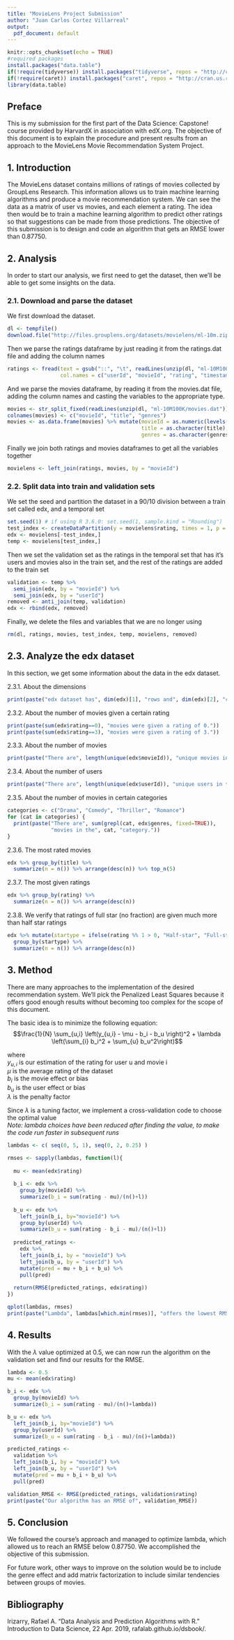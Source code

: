 ```yaml
---
title: "MovieLens Project Submission"
author: "Juan Carlos Cortez Villarreal"
output:
  pdf_document: default
---
```


```r
knitr::opts_chunk$set(echo = TRUE)
#required packages
install.packages("data.table")
if(!require(tidyverse)) install.packages("tidyverse", repos = "http://cran.us.r-project.org", dependencies=TRUE)
if(!require(caret)) install.packages("caret", repos = "http://cran.us.r-project.org", dependencies=TRUE)
library(data.table)
```
## Preface

This is my submission for the first part of the Data Science: Capstone! course provided by HarvardX in association with edX.org. The objective of this document is to explain the procedure and present results from an approach to the MovieLens Movie Recommendation System Project.

## 1. Introduction

The MovieLens dataset contains millions of ratings of movies collected by GroupLens Research. This information allows us to train machine learning algorithms and produce a movie recommendation system. We can see the data as a matrix of user vs movies, and each element a rating. The idea then would be to train a machine learning algorithm to predict other ratings so that suggestions can be made from those predictions. The objective of this submission is to design and code an algorithm that gets an RMSE lower than 0.87750.

## 2. Analysis

In order to start our analysis, we first need to get the dataset, then we'll be able to get some insights on the data.

### 2.1. Download and parse the dataset
We first download the dataset.
```r
dl <- tempfile()
download.file("http://files.grouplens.org/datasets/movielens/ml-10m.zip", dl)
```

Then we parse the ratings dataframe by just reading it from the ratings.dat file and adding the column names
```r
ratings <- fread(text = gsub("::", "\t", readLines(unzip(dl, "ml-10M100K/ratings.dat"))),
                 col.names = c("userId", "movieId", "rating", "timestamp"))
```

And we parse the movies dataframe, by reading it from the movies.dat file, adding the column names and casting the variables to the appropriate type.
```r
movies <- str_split_fixed(readLines(unzip(dl, "ml-10M100K/movies.dat")), "\\::", 3)
colnames(movies) <- c("movieId", "title", "genres")
movies <- as.data.frame(movies) %>% mutate(movieId = as.numeric(levels(movieId))[movieId],
                                           title = as.character(title),
                                           genres = as.character(genres))
```

Finally we join both ratings and movies dataframes to get all the variables together
```r
movielens <- left_join(ratings, movies, by = "movieId")
```

### 2.2. Split data into train and validation sets

We set the seed and partition the dataset in a 90/10 division between a train set called edx, and a temporal set
```r
set.seed(1) # if using R 3.6.0: set.seed(1, sample.kind = "Rounding")
test_index <- createDataPartition(y = movielens$rating, times = 1, p = 0.1, list = FALSE)
edx <- movielens[-test_index,]
temp <- movielens[test_index,]
```

Then we set the validation set as the ratings in the temporal set that has it's users and movies also in the train set, and the rest of the ratings are added to the train set
```r
validation <- temp %>% 
  semi_join(edx, by = "movieId") %>%
  semi_join(edx, by = "userId")
removed <- anti_join(temp, validation)
edx <- rbind(edx, removed)
```

Finally, we delete the files and variables that we are no longer using
```r
rm(dl, ratings, movies, test_index, temp, movielens, removed)
```

## 2.3. Analyze the edx dataset

In this section, we get some information about the data in the edx dataset.

2.3.1. About the dimensions
```r
print(paste("edx dataset has", dim(edx)[1], "rows and", dim(edx)[2], "columns."))
```

2.3.2. About the number of movies given a certain rating
```r
print(paste(sum(edx$rating==0), "movies were given a rating of 0."))
print(paste(sum(edx$rating==3), "movies were given a rating of 3."))
```

2.3.3. About the number of movies
```r
print(paste("There are", length(unique(edx$movieId)), "unique movies in the edx dataset"))
```

2.3.4. About the number of users
```r
print(paste("There are", length(unique(edx$userId)), "unique users in the edx dataset"))
```

2.3.5. About the number of movies in certain categories
```r
categories <- c("Drama", "Comedy", "Thriller", "Romance")
for (cat in categories) {
  print(paste("There are", sum(grepl(cat, edx$genres, fixed=TRUE)), 
              "movies in the", cat, "category."))
}
```

2.3.6. The most rated movies
```r
edx %>% group_by(title) %>%
  summarize(n = n()) %>% arrange(desc(n)) %>% top_n(5)
```

2.3.7. The most given ratings
```r
edx %>% group_by(rating) %>%
  summarize(n = n()) %>% arrange(desc(n))
```

2.3.8. We verify that ratings of full star (no fraction) are given much more than half star ratings
```r
edx %>% mutate(startype = ifelse(rating %% 1 > 0, "Half-star", "Full-star")) %>%
  group_by(startype) %>%
  summarize(n = n()) %>% arrange(desc(n))
```

## 3. Method

There are many approaches to the implementation of the desired recommendation system. We'll pick the Penalized Least Squares because it offers good enough results without becoming too complex for the scope of this document.

The basic idea is to minimize the following equation:
$$\frac{1}{N} \sum_{u,i} \left(y_{u,i} - \mu - b_i - b_u \right)^2 + 
\lambda \left(\sum_{i} b_i^2 + \sum_{u} b_u^2\right)$$

where  
  $y_{u,i}$ is our estimation of the rating for user u and movie i  
  $\mu$ is the average rating of the dataset  
  $b_i$ is the movie effect or bias  
  $b_u$ is the user effect or bias  
  $\lambda$ is the penalty factor  

Since $\lambda$ is a tuning factor, we implement a cross-validation code to choose the optimal value  
*Note: lambda choices have been reduced after finding the value, to make the code run faster in subsequent runs*

```r
lambdas <- c( seq(0, 5, 1), seq(0, 2, 0.25) )

rmses <- sapply(lambdas, function(l){
  
  mu <- mean(edx$rating)
  
  b_i <- edx %>% 
    group_by(movieId) %>%
    summarize(b_i = sum(rating - mu)/(n()+l))
  
  b_u <- edx %>% 
    left_join(b_i, by="movieId") %>%
    group_by(userId) %>%
    summarize(b_u = sum(rating - b_i - mu)/(n()+l))
  
  predicted_ratings <- 
    edx %>% 
    left_join(b_i, by = "movieId") %>%
    left_join(b_u, by = "userId") %>%
    mutate(pred = mu + b_i + b_u) %>%
    pull(pred)
  
  return(RMSE(predicted_ratings, edx$rating))
})

qplot(lambdas, rmses)
print(paste("Lambda", lambdas[which.min(rmses)], "offers the lowest RMSE."))
```

## 4. Results

With the $\lambda$ value optimized at 0.5, we can now run the algorithm on the validation set and find our results for the RMSE.

```r
lambda <- 0.5
mu <- mean(edx$rating)

b_i <- edx %>% 
  group_by(movieId) %>%
  summarize(b_i = sum(rating - mu)/(n()+lambda))

b_u <- edx %>% 
  left_join(b_i, by="movieId") %>%
  group_by(userId) %>%
  summarize(b_u = sum(rating - b_i - mu)/(n()+lambda))

predicted_ratings <- 
  validation %>% 
  left_join(b_i, by = "movieId") %>%
  left_join(b_u, by = "userId") %>%
  mutate(pred = mu + b_i + b_u) %>%
  pull(pred)

validation_RMSE <- RMSE(predicted_ratings, validation$rating)
print(paste("Our algorithm has an RMSE of", validation_RMSE))
```

## 5. Conclusion
We followed the course's approach and managed to optimize lambda, which allowed us to reach an RMSE below 0.87750. We accomplished the objective of this submission.

For future work, other ways to improve on the solution would be to include the genre effect and add matrix factorization to include similar tendencies between groups of movies.

## Bibliography
Irizarry, Rafael A. “Data Analysis and Prediction Algorithms with R.” Introduction to Data Science, 22 Apr. 2019, rafalab.github.io/dsbook/.